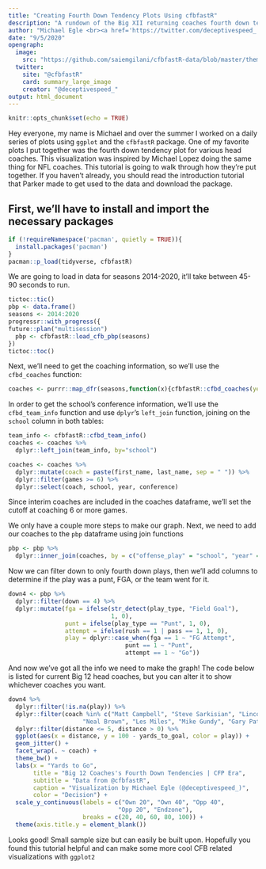 ---
title: "Creating Fourth Down Tendency Plots Using cfbfastR"
description: "A rundown of the Big XII returning coaches fourth down tendencies"
author: "Michael Egle <br><a href='https://twitter.com/deceptivespeed_' target='blank'><img src='https://img.shields.io/twitter/follow/deceptivespeed_?color=blue&label=%40deceptivespeed_&logo=twitter&style=for-the-badge' alt='@deceptivespeed_' /></a> <a href='https://github.com/michaelegle' target='blank'><img src='https://img.shields.io/github/followers/michaelegle?color=eee&logo=Github&style=for-the-badge' alt='@michaelegle' /></a>"
date: "9/5/2020"
opengraph:
  image: 
    src: "https://github.com/saiemgilani/cfbfastR-data/blob/master/themes/social_card_cfbfastR_final_quote.png?raw=true"
  twitter:
    site: "@cfbfastR"
    card: summary_large_image
    creator: "@deceptivespeed_"
output: html_document
---

```{r setup, include=FALSE}
knitr::opts_chunk$set(echo = TRUE)
```

Hey everyone, my name is Michael and over the summer I worked on a daily series of plots using ```ggplot``` and the ```cfbfastR``` package. One of my favorite plots I put together was the fourth down tendency plot for various head coaches. This visualization was inspired by Michael Lopez doing the same thing for NFL coaches. This tutorial is going to walk through how they're put together. If you haven't already, you should read the introduction tutorial that Parker made to get used to the data and download the package.

## First, we'll have to install and import the necessary packages
```{r install_packages, message = FALSE, warning = FALSE}
if (!requireNamespace('pacman', quietly = TRUE)){
  install.packages('pacman')
}
pacman::p_load(tidyverse, cfbfastR)
```


We are going to load in data for seasons 2014-2020, it'll take between 45-90 seconds to run.
```{r load_2014_2020, warning = FALSE}
tictoc::tic()
pbp <- data.frame()
seasons <- 2014:2020
progressr::with_progress({
future::plan("multisession")
  pbp <- cfbfastR::load_cfb_pbp(seasons)
})
tictoc::toc()
```

Next, we'll need to get the coaching information, so we'll use the ```cfbd_coaches``` function:
```{r fourth_down_coaches}
coaches <- purrr::map_dfr(seasons,function(x){cfbfastR::cfbd_coaches(year = x)})

```
In order to get the school's conference information, we'll use the ```cfbd_team_info``` function and use ```dplyr```'s ```left_join``` function, joining on the `school` column in both tables:
```{r teams_info}
team_info <- cfbfastR::cfbd_team_info()
coaches <- coaches %>% 
  dplyr::left_join(team_info, by="school")
```

```{r fourth_down_coaches2}
coaches <- coaches %>%
  dplyr::mutate(coach = paste(first_name, last_name, sep = " ")) %>%
  dplyr::filter(games >= 6) %>%
  dplyr::select(coach, school, year, conference)
```

Since interim coaches are included in the coaches dataframe, we'll set the cutoff at coaching 6 or more games.

We only have a couple more steps to make our graph. Next, we need to add our coaches to the ```pbp``` dataframe using join functions
```{r fourth_down_join}
pbp <- pbp %>%
  dplyr::inner_join(coaches, by = c("offense_play" = "school", "year" = "year"))
```

Now we can filter down to only fourth down plays, then we'll add columns to determine if the play was a punt, FGA, or the team went for it.
```{r fourth_down_mutate}
down4 <- pbp %>%
  dplyr::filter(down == 4) %>%
  dplyr::mutate(fga = ifelse(str_detect(play_type, "Field Goal"),
                             1, 0),
                punt = ifelse(play_type == "Punt", 1, 0),
                attempt = ifelse(rush == 1 | pass == 1, 1, 0),
                play = dplyr::case_when(fga == 1 ~ "FG Attempt",
                                 punt == 1 ~ "Punt",
                                 attempt == 1 ~ "Go"))
```

And now we've got all the info we need to make the graph! The code below is listed for current Big 12 head coaches, but you can alter it to show whichever coaches you want.
```{r fourth_down_plot}
down4 %>%
  dplyr::filter(!is.na(play)) %>%
  dplyr::filter(coach %in% c("Matt Campbell", "Steve Sarkisian", "Lincoln Riley", "Chris Klieman", "Matt Wells",
                     "Neal Brown", "Les Miles", "Mike Gundy", "Gary Patterson", "Dave Aranda")) %>%
  dplyr::filter(distance <= 5, distance > 0) %>%
  ggplot(aes(x = distance, y = 100 - yards_to_goal, color = play)) +
  geom_jitter() +
  facet_wrap(. ~ coach) +
  theme_bw() +
  labs(x = "Yards to Go",
       title = "Big 12 Coaches's Fourth Down Tendencies | CFP Era",
       subtitle = "Data from @cfbfastR",
       caption = "Visualization by Michael Egle (@deceptivespeed_)",
       color = "Decision") +
  scale_y_continuous(labels = c("Own 20", "Own 40", "Opp 40",
                               "Opp 20", "Endzone"),
                     breaks = c(20, 40, 60, 80, 100)) +
  theme(axis.title.y = element_blank())
```

Looks good! Small sample size but can easily be built upon. Hopefully you found this tutorial helpful and can make some more cool CFB related visualizations with ```ggplot2```
